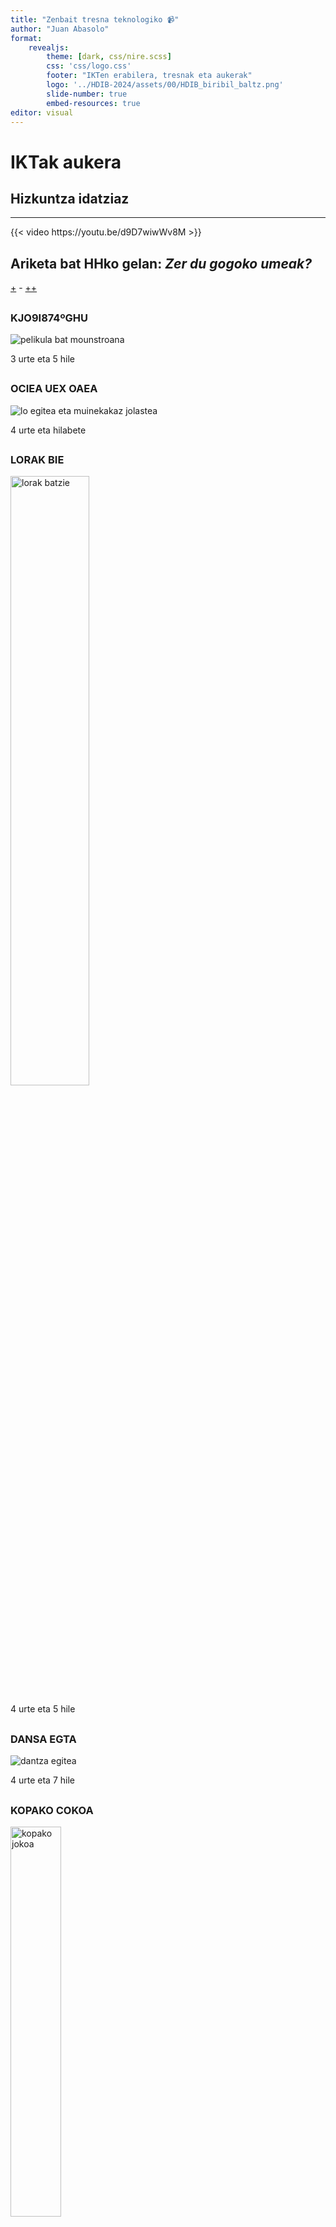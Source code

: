 ```yaml
---
title: "Zenbait tresna teknologiko 📹"
author: "Juan Abasolo"
format: 
    revealjs: 
        theme: [dark, css/nire.scss]
        css: 'css/logo.css'
        footer: "IKTen erabilera, tresnak eta aukerak"
        logo: '../HDIB-2024/assets/00/HDIB_biribil_baltz.png'
        slide-number: true
        embed-resources: true
editor: visual
---
```


# IKTak aukera

## Hizkuntza idatziaz

------------------------------------------------------------------------

{{< video https://youtu.be/d9D7wiwWv8M >}}

## Ariketa bat HHko gelan: *Zer du gogoko umeak?*

[+](http://munitibarkoeskolahlhi.blogspot.com/search?updated-max=2016-05-04T15:20:00%2B02:00&max-results=7) - [++](http://munitibarkoeskolahlhi.blogspot.com/search?updated-max=2016-04-13T15:48:00%2B02:00&max-results=7&start=7&by-date=false)

## 

### KJO9I874ºGHU

![](https://3.bp.blogspot.com/-WaASfY4W9xQ/VyNe3wCa69I/AAAAAAAADHg/qugElR2vz9I0ocM0W7qndYENcG8RKSo8wCLcB/s400/00000001.jpg "pelikula bat mounstroana")

3 urte eta 5 hile

## 

### OCIEA UEX OAEA

![](https://2.bp.blogspot.com/-N5cl93A8OHs/VyNdyKTU39I/AAAAAAAADHQ/GONzy_0K2rMXmRLQ3YlHDYdmCegQJkgvgCLcB/s400/00000001.jpg "lo egitea eta muinekakaz jolastea")

4 urte eta hilabete

## 

### LORAK BIE

![](https://1.bp.blogspot.com/-rZ1z8axBA5Y/Vx4aCMOQxMI/AAAAAAAADEQ/CEY-vPGqSoo9Bn6axXLC0MYjbwAjQUEzACKgB/s1600/00000001.jpg "lorak batzie"){width="50%"}

4 urte eta 5 hile

## 

### DANSA EGTA

![](https://2.bp.blogspot.com/-RdW9-J-z2Nc/Vw5MIvlnMAI/AAAAAAAAC6Y/2Pk1a5irrgY0tkNLsTAKDrDQBsi_ma9awCLcB/s400/Aina.jpg "dantza egitea")

4 urte eta 7 hile

## 

### KOPAKO COKOA

![](https://3.bp.blogspot.com/-xwrzNIpACVQ/VxonJpwxWOI/AAAAAAAADCU/R77z7uaHf6QrFFdFtX_A4yBdTwy4ZGxrACLcB/s1600/00000001.jpg "kopako jokoa"){width="40%"}

4 urte eta 9 hile

## 

### MUEAI JOLSTA

![](https://3.bp.blogspot.com/-XQahBvBqyuk/Vx4aHbbEODI/AAAAAAAADEM/1me_0Z3tY9Ux0BfZS-0zyP4uGwipkAw2wCLcB/s400/00000001.jpg "muinekakin jolastea")

4 urte eta 9 hile

## 

### PAIOJ OLASTEA

![](https://3.bp.blogspot.com/-Fub22OuPfoA/VxDRnRv94oI/AAAAAAAAC7E/N5j5XE36F_A53NWct5P_3vgtpo32-oppACLcB/s400/Lander.jpg "Playmobilakin jolastea")

5 urte eta 4 hile

## 

### ESKUPPILOTAN GOLSTEA

![](https://3.bp.blogspot.com/-8f0IDZWlwAQ/VxDR13b4toI/AAAAAAAAC7M/NTvaQtPlnqofNZX57LPx8snK29JC7qYpwCLcB/s400/Aner.jpg "eskupilotan jolastea")

6 urte eta hile bi

## Atzo

[Lurralde ezberdinak](https://munitibarkoeskola456.blogspot.com/)

# Bestelako erreminta batzuk

## 

Hipertesuak eta hiper-estekak

. . .

Ideiak mapeatzeko softwarea

. . .

Idazketan aztertzeko tresnak eta IDAT

##  {background-color="darkred"}

::: callout-warning
### Ariketa (1/3)

framapad.org helbidean sartu eta sortu dokumentu bat hor honako idatzia egiteko:

Berbazko diskurtso irakurria idatzi behar duzu, lanean hasi berria zaren ikastetxeak IKTen erabilera beste era batera bideratzearen onurez konbentzitzeko.

**Nork**: Irakasle hasi berria\
**Norentzat**: Irakasle zahar eta ohituraz erratuak\
**Zertarako**: Claustroan irakurtzeko\
**Helburua**: Aldaketaren beharraz konbentzitzea

Hori idazten ez zenuke pasatu beharko 20 minutu baino gutxiago ezta 30 baino askoz gehiago ere.
:::

##  {background-color="darkred"}

::: callout-warning
Jaitsi fitxategia
:::

## IDAT

[Aurkezpen sui generisa](IDAT-Aurkezpena.html) ⏯️

## Idazketaren modeloa

![](08-Flower-Hayes1980modeloa.png)

## 

![](08-Conijn-2022.png)

##  {background-color="darkred"}

::: callout-warning
### Ariketa 2/3

Taldekideon artean aztertu binaka edo hirunaka zuon idatziak IDATapp erabilita

labur.eus/HDIBidatapp
:::

##  {background-color="darkred"}

::: callout-warning
### Ariketa 3/3

Taldekideon artean eztabaidatu zuok baliabideon erabilgarritasuna gelan.

Zerk lagunduko lioke gelako irakasleari ikasleen idazketa prozesuan aurrera egiten
:::

# Taldean idaztea

## 

![](08-Sharples_et_al_93.png)

## Egiletzarako estrategiak

<small>Posner & Baecker (1992)</small>

. . .

Idazle bakarreko estrategia

. . .

Idazle banatuen estrategia

. . .

Eskribaren estrategia

. . .

Taldekako idazketarako estrategia

. . .

Aholku estrategia

## Egiletza

. . .

-   Idazle nagusia
-   Egiletza banatua
-   Berrikuspen kooperatiboa
-   Baterako idazketaren estrategia

::: notes
Posner & Baecker (1992)
:::

##  {background-color="darkred"}

::: callout-warning
### Aztertu taldeko idatzia

Deskribatu eta azaldu taldeko jardunaren nondik norakoa, ebidentzietan oinarriturik (taldeka?)

Azaldu horretan ikusten duzuena (banaka)
:::

